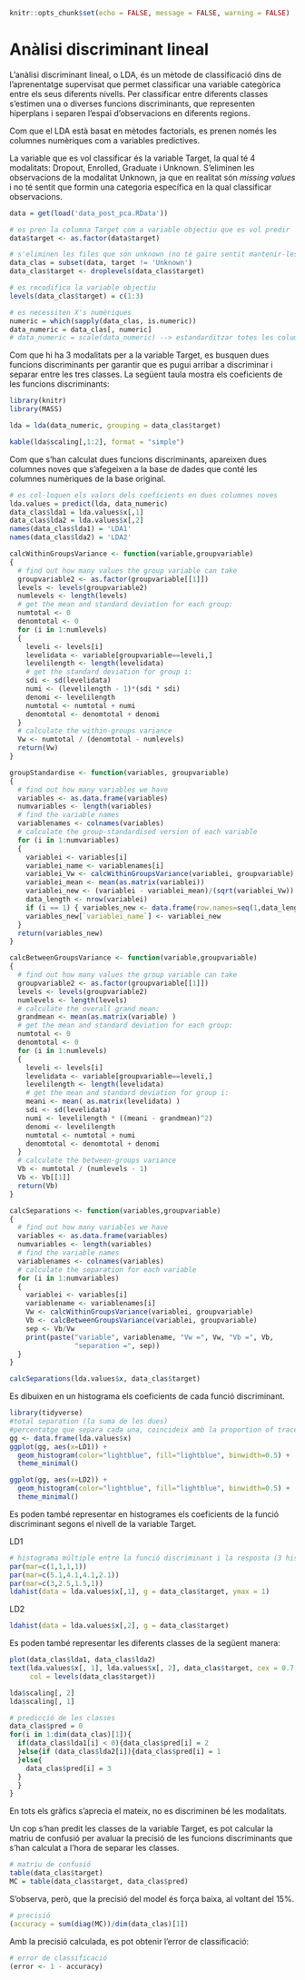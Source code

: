 ```{r setup, include=FALSE}
knitr::opts_chunk$set(echo = FALSE, message = FALSE, warning = FALSE)
```

# Anàlisi discriminant lineal

L'anàlisi discriminant lineal, o LDA, és un mètode de classificació dins de l'aprenentatge supervisat que permet classificar una variable categòrica entre els seus diferents nivells. Per classificar entre diferents classes s'estimen una o diverses funcions discriminants, que representen hiperplans i separen l'espai d'observacions en diferents regions.

Com que el LDA està basat en mètodes factorials, es prenen només les columnes numèriques com a variables predictives. 

La variable que es vol classificar és la variable Target, la qual té 4 modalitats: Dropout, Enrolled, Graduate i Unknown. S'eliminen les observacions de la modalitat Unknown, ja que en realitat són *missing values* i no té sentit que formin una categoria específica en la qual classificar observacions.

```{r}
data = get(load('data_post_pca.RData'))

# es pren la columna Target com a variable objectiu que es vol predir
data$target <- as.factor(data$target)

# s'eliminen les files que són unknown (no té gaire sentit mantenir-les des d'un punt de vista de classificació)
data_clas = subset(data, target != 'Unknown')
data_clas$target <- droplevels(data_clas$target)

# es recodifica la variable objectiu
levels(data_clas$target) = c(1:3)

# es necessiten X's numèriques
numeric = which(sapply(data_clas, is.numeric))
data_numeric = data_clas[, numeric]
# data_numeric = scale(data_numeric) --> estandarditzar totes les columnes no millora els resultats de la classificació
```

Com que hi ha 3 modalitats per a la variable Target, es busquen dues funcions discriminants per garantir que es pugui arribar a discriminar i separar entre les tres classes. La següent taula mostra els coeficients de les funcions discriminants:

```{r}
library(knitr)
library(MASS)

lda = lda(data_numeric, grouping = data_clas$target)

kable(lda$scaling[,1:2], format = "simple")
```

Com que s'han calculat dues funcions discriminants, apareixen dues columnes noves que s'afegeixen a la base de dades que conté les columnes numèriques de la base original. 

```{r}
# es col·loquen els valors dels coeficients en dues columnes noves
lda.values = predict(lda, data_numeric)
data_clas$lda1 = lda.values$x[,1]
data_clas$lda2 = lda.values$x[,2]
names(data_clas$lda1) = 'LDA1'
names(data_clas$lda2) = 'LDA2'
```

```{r funció descriptiva de cada grup, include=FALSE}
calcWithinGroupsVariance <- function(variable,groupvariable)
{
  # find out how many values the group variable can take
  groupvariable2 <- as.factor(groupvariable[[1]])
  levels <- levels(groupvariable2)
  numlevels <- length(levels)
  # get the mean and standard deviation for each group:
  numtotal <- 0
  denomtotal <- 0
  for (i in 1:numlevels)
  {
    leveli <- levels[i]
    levelidata <- variable[groupvariable==leveli,]
    levelilength <- length(levelidata)
    # get the standard deviation for group i:
    sdi <- sd(levelidata)
    numi <- (levelilength - 1)*(sdi * sdi)
    denomi <- levelilength
    numtotal <- numtotal + numi
    denomtotal <- denomtotal + denomi
  }
  # calculate the within-groups variance
  Vw <- numtotal / (denomtotal - numlevels)
  return(Vw)
}
```

```{r funció estandaritzadora dels grups, include=FALSE}
groupStandardise <- function(variables, groupvariable)
{
  # find out how many variables we have
  variables <- as.data.frame(variables)
  numvariables <- length(variables)
  # find the variable names
  variablenames <- colnames(variables)
  # calculate the group-standardised version of each variable
  for (i in 1:numvariables)
  {
    variablei <- variables[i]
    variablei_name <- variablenames[i]
    variablei_Vw <- calcWithinGroupsVariance(variablei, groupvariable)
    variablei_mean <- mean(as.matrix(variablei))  
    variablei_new <- (variablei - variablei_mean)/(sqrt(variablei_Vw))
    data_length <- nrow(variablei)
    if (i == 1) { variables_new <- data.frame(row.names=seq(1,data_length)) }
    variables_new[`variablei_name`] <- variablei_new
  }
  return(variables_new)
}
```

```{r funció variància entre grups, include=FALSE}
calcBetweenGroupsVariance <- function(variable,groupvariable)
{
  # find out how many values the group variable can take
  groupvariable2 <- as.factor(groupvariable[[1]])
  levels <- levels(groupvariable2)
  numlevels <- length(levels)
  # calculate the overall grand mean:
  grandmean <- mean(as.matrix(variable) )         
  # get the mean and standard deviation for each group:
  numtotal <- 0
  denomtotal <- 0
  for (i in 1:numlevels)
  {
    leveli <- levels[i]
    levelidata <- variable[groupvariable==leveli,]
    levelilength <- length(levelidata)
    # get the mean and standard deviation for group i:
    meani <- mean( as.matrix(levelidata) )
    sdi <- sd(levelidata)
    numi <- levelilength * ((meani - grandmean)^2)
    denomi <- levelilength
    numtotal <- numtotal + numi
    denomtotal <- denomtotal + denomi
  }
  # calculate the between-groups variance
  Vb <- numtotal / (numlevels - 1)
  Vb <- Vb[[1]]
  return(Vb)
}
```

```{r funció que calcula la separació entre grups, include=FALSE}
calcSeparations <- function(variables,groupvariable)
{
  # find out how many variables we have
  variables <- as.data.frame(variables)
  numvariables <- length(variables)
  # find the variable names
  variablenames <- colnames(variables)
  # calculate the separation for each variable
  for (i in 1:numvariables)
  {
    variablei <- variables[i]
    variablename <- variablenames[i]
    Vw <- calcWithinGroupsVariance(variablei, groupvariable)
    Vb <- calcBetweenGroupsVariance(variablei, groupvariable)
    sep <- Vb/Vw
    print(paste("variable", variablename, "Vw =", Vw, "Vb =", Vb, 
                "separation =", sep))
  }
}
```

```{r}
calcSeparations(lda.values$x, data_clas$target)
```

Es dibuixen en un histograma els coeficients de cada funció discriminant. 

```{r, out.width="95%"}
library(tidyverse)
#total separation (la suma de les dues)
#percentatge que separa cada una, coincideix amb la proportion of trace del model discriminant
gg <- data.frame(lda.values$x)
ggplot(gg, aes(x=LD1)) + 
  geom_histogram(color="lightblue", fill="lightblue", binwidth=0.5) + 
  theme_minimal()

ggplot(gg, aes(x=LD2)) + 
  geom_histogram(color="lightblue", fill="lightblue", binwidth=0.5) +
  theme_minimal()
```

Es poden també representar en histogrames els coeficients de la funció discriminant segons el nivell de la variable Target.

LD1

```{r, out.width="88%"}
# histograma múltiple entre la funció discriminant i la resposta (3 histogrames perquè  hi ha 3 modalitats: Graduate, Dropout i Enrolled)
par(mar=c(1,1,1,1))
par(mar=c(5.1,4.1,4.1,2.1))
par(mar=c(3,2.5,1.5,1))
ldahist(data = lda.values$x[,1], g = data_clas$target, ymax = 1)
```

LD2

```{r, out.width="88%"}
ldahist(data = lda.values$x[,2], g = data_clas$target)
```

Es poden també representar les diferents classes de la següent manera: 

```{r}
plot(data_clas$lda1, data_clas$lda2)
text(lda.values$x[, 1], lda.values$x[, 2], data_clas$target, cex = 0.7, pos = 4, 
     col = levels(data_clas$target)) 
```

```{r}
lda$scaling[, 2]
lda$scaling[, 1]
```

```{r}
# predicció de les classes
data_clas$pred = 0
for(i in 1:dim(data_clas)[1]){
  if(data_clas$lda1[i] < 0){data_clas$pred[i] = 2
  }else{if (data_clas$lda2[i]){data_clas$pred[i] = 1 
  }else{
    data_clas$pred[i] = 3
  }
  }
}
```

En tots els gràfics s'aprecia el mateix, no es discriminen bé les modalitats.

Un cop s'han predit les classes de la variable Target, es pot calcular la matriu de confusió per avaluar la precisió de les funcions discriminants que s'han calculat a l'hora de separar les classes. 

```{r}
# matriu de confusió
table(data_clas$target)
MC = table(data_clas$target, data_clas$pred)
```

S'observa, però, que la precisió del model és força baixa, al voltant del 15%.

```{r}
# precisió
(accuracy = sum(diag(MC))/dim(data_clas)[1])
```

Amb la precisió calculada, es pot obtenir l'error de classificació:

```{r}
# error de classificació
(error <- 1 - accuracy)
```
